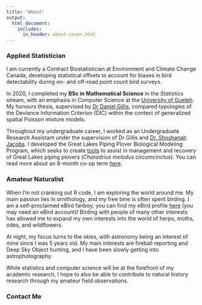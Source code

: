 ```yaml
---
title: "About"
output:
  html_document:
    includes:
      in_header: about-cover.html
---
```


### Applied Statistician
I am currently a Contract Biostatistician at Environment and Climate Change Canada, developing statistical offsets to account for biases in bird detectability during on- and off-road point count bird surveys.

In 2020, I completed my **BSc in Mathematical Science** in the *Statistics* stream, with an emphasis in Computer Science at the [University of Guelph](https://www.uoguelph.ca/). My honours thesis, supervised by [Dr Daniel Gillis](https://danielgillis.wordpress.com/), compared typologies of the Deviance Information Criterion (DIC) within the context of generalized spatial Poisson mixture models. 

Throughout my undergraduate career, I worked as an Undergraduate Research Assistant under the supervision of Dr Gillis and [Dr. Shoshanah Jacobs](https://www.uoguelph.ca/ib/jacobs). I developed the Great Lakes Piping Plover Biological Modeling Program, which seeks to create [tools](https://github.com/BrandonEdwards/melodus) to assist in management and recovery of Great Lakes piping plovers (*Charadrius melodus circumcinctus*). You can read more about an 8-month co-op term [here](wt1.html).

### Amateur Naturalist

When I'm not cranking out R code, I am exploring the world around me. My main passion lies in ornithology, and my free time is often spent birding. I am a self-proclaimed eBird fanboy; you can find my eBird profile [here](https://ebird.org/profile/NjA1NTU0/CA-ON) (you may need an eBird account)! Birding with people of many other interests has allowed me to expand my own interests into the world of herps, moths, odes, and wildflowers. 

At night, my focus turns to the skies, with astronomy being an interest of mine since I was 5 years old. My main interests are fireball reporting and Deep Sky Object hunting, and I have been slowly getting into astrophotography.

While statistics and computer science will be at the forefront of my academic research, I hope to also be able to contribute to natural history research through my amateur field observations.

### Contact Me
